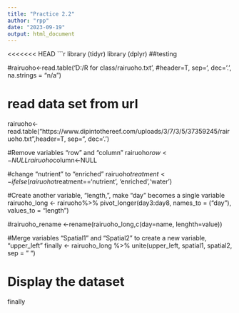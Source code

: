 ```yaml
---
title: "Practice 2.2"
author: "rpp"
date: "2023-09-19"
output: html_document
---
```

<<<<<<< HEAD
```r
library (tidyr)
library (dplyr)
##testing

#rairuoho<-read.table('D:/R for class/rairuoho.txt', 
#header=T, sep='\t', dec='.', na.strings = "n/a") 

# read data set from url
rairuoho<-read.table("https://www.dipintothereef.com/uploads/3/7/3/5/37359245/rairuoho.txt",header=T, sep="\t", dec='.') 

#Remove variables "row" and "column"
rairuoho$row<-NULL
rairuoho$column<-NULL

#change "nutrient" to "enriched" 
rairuoho$treatment<-ifelse(rairuoho$treatment=='nutrient', 'enriched','water')


#Create another variable, "length,", make "day" becomes a single variable 
rairuoho_long <- rairuoho%>% pivot_longer(day3:day8,
                                           names_to = ("day"),
                                           values_to = "length")

#rairuoho_rename <-rename(rairuoho_long,c(day=name, lenghth=value))

#Merge variables "Spatial1" and "Spatial2" to create a new variable, "upper_left" 
finally <- rairuoho_long %>% unite(upper_left, spatial1, spatial2, sep = " ")


# Display the dataset
finally

